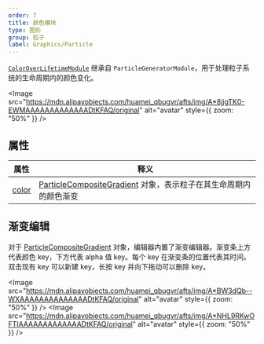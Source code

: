 ```yaml
---
order: 7
title: 颜色模块
type: 图形
group: 粒子
label: Graphics/Particle
---
```


[`ColorOverLifetimeModule`](/apis/core/#ColorOverLifetimeModule) 继承自 `ParticleGeneratorModule`，用于处理粒子系统的生命周期内的颜色变化。

<Image src="https://mdn.alipayobjects.com/huamei_qbugvr/afts/img/A*8jjgTK0-EWMAAAAAAAAAAAAADtKFAQ/original" alt="avatar" style={{ zoom: "50%" }} />

## 属性

| 属性                                              | 释义                                                                                                     |
| ------------------------------------------------- | -------------------------------------------------------------------------------------------------------- |
| [color](/apis/core/#ColorOverLifetimeModule-color) | [ParticleCompositeGradient](/apis/core/#ParticleCompositeGradient) 对象，表示粒子在其生命周期内的颜色渐变 |

## 渐变编辑

对于 [ParticleCompositeGradient](/apis/core/#ParticleCompositeGradient) 对象，编辑器内置了渐变编辑器。渐变条上方代表颜色 key，下方代表 alpha 值 key。每个 key 在渐变条的位置代表其时间。双击现有 key 可以新建 key，长按 key 并向下拖动可以删除 key。

<Image src="https://mdn.alipayobjects.com/huamei_qbugvr/afts/img/A*BW3dQb--WXAAAAAAAAAAAAAADtKFAQ/original" alt="avatar" style={{ zoom: "50%" }} /> <Image src="https://mdn.alipayobjects.com/huamei_qbugvr/afts/img/A*NHL9RKwOFTIAAAAAAAAAAAAADtKFAQ/original" alt="avatar" style={{ zoom: "50%" }} />
